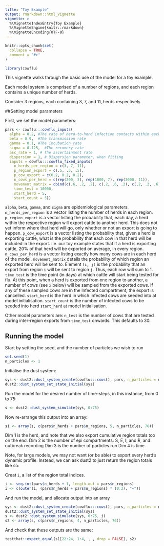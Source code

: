 ```yaml
---
title: "Toy Example"
output: rmarkdown::html_vignette
vignette: >
  %\VignetteIndexEntry{Toy Example}
  %\VignetteEngine{knitr::rmarkdown}
  %\VignetteEncoding{UTF-8}
---
```


```r
knitr::opts_chunk$set(
  collapse = TRUE,
  comment = "#>"
)
```

```r
library(cowflu)
```

This vignette walks through the basic use of the model for a toy example.

Each model system is comprised of a number of regions, and each region contains a unique number of herds.

Consider 3 regions, each containing 3, 7, and 11, herds respectively.

##Setting model parameters

First, we set the model parameters:

```r
pars <- cowflu:::cowflu_inputs(
  alpha = 0.2, #The rate of herd-to-herd infection contacts within each region.
  beta = 0.9,  #The transmission rate
  gamma = 0.1, #The incubation rate
  sigma = 0.125,  #The recovery rate
  asc_rate = 1, # The ascertainment rate
  dispersion = 1, # Dispersion parameter, when fitting
  inputs = cowflu:::cowflu_fixed_inputs(
    n_herds_per_region = c(3, 7, 11),
    p_region_export = c(.5, .5, .5),
    p_cow_export = c(0.2, 0.2, 0.2),
    n_cows_per_herd = c(rep(200, 3), rep(1000, 7), rep(3000, 11)),
    movement_matrix = cbind(c(.6, .2, .2), c(.2, .6, .2), c(.2, .2, .6)),
    time_test = 10000,
    start_herd = 5,
    start_count = 5))
```

`alpha`, `beta`, `gamma`, and `sigma` are epidemiological parameters.
`n_herds_per_region` is a vector listing the number of herds in each region.
`p_region_export` is a vector listing the probability that, each day, a herd within the respective region will export cattle to another herd. This does not yet inform where that herd will go, only whether or not an export is going to happen.
`p_cow_export` is a vector listing the probability that, given a herd is exporting cattle, what is the probability that each cow in that herd will be included in the export. i.e. our toy example states that if a herd is exporting cattle, 20% of that herd will be exported on average, in every region.
`n_cows_per_herd` is a vector listing exactly how many cows are in each herd of the model.
`movement_matrix` details the probability of which region an exported herd will be sent to. Element `(i, j)`  is the probability that an export from region `i` will be sent to region `j`. Thus, each row will sum to 1.
`time_test` is the time point (in days) at which cattle will start being tested for flu. At this point, when a herd is exported from one region to another, a number of cows (see `x` below) will be sampled from the exported cows. If any of these sampled cows are in the Infected compartment, the export is cancelled.
`start_herd` is the herd in which infected cows are seeded into at model initialisation.
`start_count` is the number of infected cows to be seeded into herd `start_herd` at model initialisation. 

Other model parameters are:
`n_test` is the number of cows that are tested during inter-region exports from `time_test` onwards. This defaults to 30.

## Running the model

Start by setting the seed, and the number of particles we wish to run

```r
set.seed(1)
n_particles <- 1
```

Initialise the dust system:

```r
sys <- dust2::dust_system_create(cowflu:::cows(), pars, n_particles = n_particles, dt = 0.25, seed = 42)
dust2::dust_system_set_state_initial(sys)
```

Run the model for the desired number of time-steps, in this instance, from 0 to 75:

```r
s <- dust2::dust_system_simulate(sys, 0:75)
```

Now re-arrange this output into an array:

```r
s1 <- array(s, c(pars$n_herds + pars$n_regions, 5, n_particles, 76))
```

Dim 1 is the herd, and note that we also export cumulative region totals too on the end.
Dim 2 is the number of epi compartments: S, E, I, and R, and outbreak recording
Dim 3 is the number of particles run
Dim 4 is time.

Note, for large models, we may not want (or be able) to export every herd's dynamic profile. Instead, we can ask dust2 to just return the region totals like so:

Creat `i`, a list of the region total indices.
```r
i <- seq.int(pars$n_herds + 1, length.out = pars$n_regions)
i <- c(outer(i, (pars$n_herds + pars$n_regions) * (0:3), "+"))
```

And run the model, and allocate output into an array
```r
sys <- dust2::dust_system_create(cowflu:::cows(), pars, n_particles = n_particles, dt = 0.25, seed = 42)
dust2::dust_system_set_state_initial(sys)
s <- dust2::dust_system_simulate(sys, 0:75, i)
s2 <- array(s, c(pars$n_regions, 4, n_particles, 76))
```

And check that these outputs are the same:

```r
testthat::expect_equal(s1[22:24, 1:4, , , drop = FALSE], s2)
```
